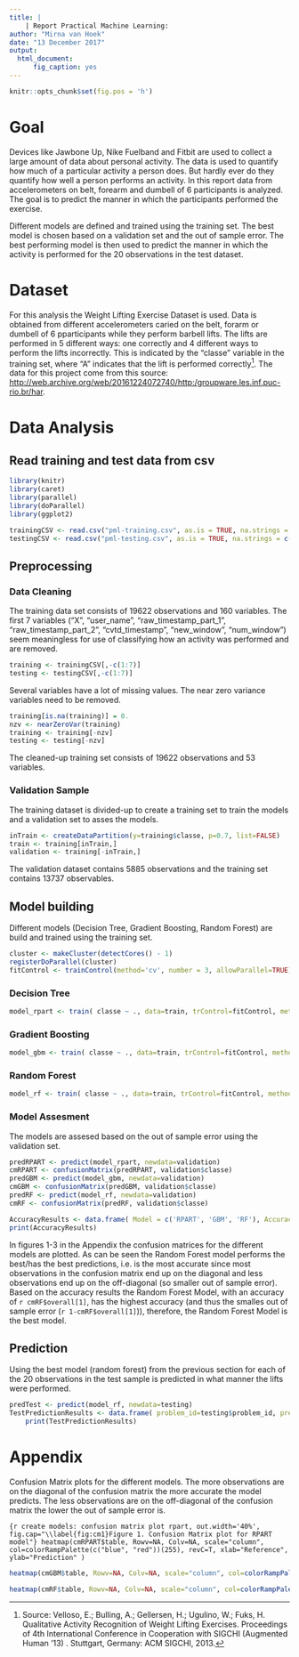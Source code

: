 ```yaml
---
title: |
    | Report Practical Machine Learning:
author: "Mirna van Hoek"
date: "13 December 2017"
output:
  html_document:
      fig_caption: yes
---
```

```r
knitr::opts_chunk$set(fig.pos = 'h')
```

# Goal

Devices like Jawbone Up, Nike Fuelband and Fitbit are used to collect a large amount of data about personal activity. The data is used to quantify how much of a particular activity a person does. But hardly ever do they quantify how well a person performs an activity.
In this report data from accelerometers on belt, forearm and dumbell of 6 participants is analyzed.
The goal is to predict the manner in which the participants performed the exercise. 

Different models are defined and trained using the training set. The best model is chosen based on a validation set and the out of sample error.
The best performing model is then used to predict the manner in which the activity is performed for the 20 observations in the test dataset.

# Dataset

For this analysis the Weight Lifting Exercise Dataset is used.
Data is obtained from different accelerometers caried on the belt, forarm or dumbell of 6 pparticipants while they perform barbell lifts.
The lifts are performed in 5 different ways: one correctly and 4 different ways to perform the lifts incorrectly. 
This is indicated by the "classe" variable in the training set, where "A" indicates that the lift is performed correctly[^1].
The data for this project come from this source: 
[http://web.archive.org/web/20161224072740/http:/groupware.les.inf.puc-rio.br/har](http://web.archive.org/web/20161224072740/http:/groupware.les.inf.puc-rio.br/har). 


[^1]: Source: Velloso, E.; Bulling, A.; Gellersen, H.; Ugulino, W.; Fuks, H. Qualitative Activity Recognition of Weight Lifting Exercises. Proceedings of 4th International Conference in Cooperation with SIGCHI (Augmented Human '13) . Stuttgart, Germany: ACM SIGCHI, 2013.


# Data Analysis

## Read training and test data from csv
```r
library(knitr)
library(caret)
library(parallel)
library(doParallel)
library(ggplot2)
```

``` r
trainingCSV <- read.csv("pml-training.csv", as.is = TRUE, na.strings = c("NA", "#DIV/0!", ""))
testingCSV <- read.csv("pml-testing.csv", as.is = TRUE, na.strings = c("NA", "#DIV/0!", ""))
```

## Preprocessing

### Data Cleaning

The training data set consists of 19622 observations and 160 variables.
The first 7 variables ("X", "user_name", "raw_timestamp_part_1", "raw_timestamp_part_2", "cvtd_timestamp", "new_window", "num_window")
seem meaningless for use of classifying how an activity was performed and are removed.
``` r
training <- trainingCSV[,-c(1:7)]
testing <- testingCSV[,-c(1:7)]
```

Several variables have a lot of missing values. The near zero variance variables need to be removed.
``` r
training[is.na(training)] = 0.
nzv <- nearZeroVar(training)
training <- training[-nzv]
testing <- testing[-nzv]
```

<!--Also variables (columns) for which most values are missing are not of much use for classifying the manner in which the activity is performed and are removed.
``` r
ok <- colMeans(is.na(training))<0.90
training <- training[,ok]
testing <- testing[,ok]
```
--->

The cleaned-up training set consists of 19622 observations and 53 variables.


### Validation Sample

The training dataset is divided-up to create a training set to train the models and a validation set to asses the models.

``` r
inTrain <- createDataPartition(y=training$classe, p=0.7, list=FALSE)
train <- training[inTrain,]
validation <- training[-inTrain,]
```
The validation dataset contains 5885 observations and the training set contains 13737 observables.

## Model building

Different models (Decision Tree, Gradient Boosting, Random Forest) are build and trained using the training set.

``` r
cluster <- makeCluster(detectCores() - 1)
registerDoParallel(cluster)
fitControl <- trainControl(method='cv', number = 3, allowParallel=TRUE)
```

### Decision Tree
``` r
model_rpart <- train( classe ~ ., data=train, trControl=fitControl, method='rpart')
```


### Gradient Boosting
``` r
model_gbm <- train( classe ~ ., data=train, trControl=fitControl, method='gbm')
```

### Random Forest
``` r
model_rf <- train( classe ~ ., data=train, trControl=fitControl, method='rf')
```

### Model Assesment
The models are assesed based on the out of sample error using the validation set.

``` r
predRPART <- predict(model_rpart, newdata=validation)
cmRPART <- confusionMatrix(predRPART, validation$classe)
predGBM <- predict(model_gbm, newdata=validation)
cmGBM <- confusionMatrix(predGBM, validation$classe)
predRF <- predict(model_rf, newdata=validation)
cmRF <- confusionMatrix(predRF, validation$classe)

AccuracyResults <- data.frame( Model = c('RPART', 'GBM', 'RF'), Accuracy = rbind(cmRPART$overall[1], cmGBM$overall[1], cmRF$overall[1]))
print(AccuracyResults)
```
In figures 1-3 in the Appendix the confusion matrices for the different models are plotted. As can be seen the Random Forest model performs the best/has the best predictions, i.e. is the most accurate since most observations in the confusion matrix end up on the diagonal and less observations end up on the off-diagonal (so smaller out of sample error).
Based on the accuracy results the Random Forest Model, with an accuracy of `r cmRF$overall[1]`, has the highest accuracy (and thus the smalles out of sample error (`r 1-cmRF$overall[1]`)), therefore, the Random Forest Model is the best model.

## Prediction

Using the best model (random forest) from the previous section for each of the 20 observations in the test sample is predicted in what manner the lifts were performed.

``` r
predTest <- predict(model_rf, newdata=testing)
TestPredictionResults <- data.frame( problem_id=testing$problem_id, predicted=predTest)
    print(TestPredictionResults)
```
# Appendix

Confusion Matrix plots for the different models.
The more observations are on the diagonal of the confusion matrix the more accurate the model predicts.
The less observations are on the off-diagonal of the confusion matrix the lower the out of sample error is.

```{r create models: confusion matrix plot rpart, out.width='40%', fig.cap="\\label{fig:cm1}Figure 1. Confusion Matrix plot for RPART model"}
heatmap(cmRPART$table, Rowv=NA, Colv=NA, scale="column", col=colorRampPalette(c("blue", "red"))(255), revC=T, xlab="Reference", ylab="Prediction" )
```
```r
heatmap(cmGBM$table, Rowv=NA, Colv=NA, scale="column", col=colorRampPalette(c("blue", "red"))(255), revC=T, xlab="Reference", ylab="Prediction" )
```
```r
heatmap(cmRF$table, Rowv=NA, Colv=NA, scale="column", col=colorRampPalette(c("blue", "red"))(255), revC=T, xlab="Reference", ylab="Prediction" )
```

